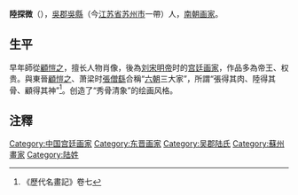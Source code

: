 '''陸探微'''（{{bd|？||约485年||catIdx=L陆}}），[[吳郡|吳郡]][[吳縣|吳縣]]（今[[江苏省|江苏省]][[苏州市|苏州市]]一帶）人，[[南朝|南朝]][[画家|画家]]。

==生平==
早年師從[[顧愷之|顧愷之]]，擅长人物肖像，後為[[宋明帝|刘宋明帝]]时的[[宫廷画家|宫廷画家]]，作品多為帝王、权贵。與東晉[[顧愷之|顧愷之]]、萧梁时[[張僧繇|張僧繇]]合稱“[[六朝|六朝]]三大家”，所謂“張得其肉、陸得其骨、顧得其神”<ref>《歷代名畫記》卷七</ref>。创造了“秀骨清象”的绘画风格。

==注釋==
{{reflist}}

{{China-painter-stub}}
{{南北朝人物小作品}}
{{DEFAULTSORT:L}}
[[Category:中国宫廷画家|Category:中国宫廷画家]]
[[Category:东晋画家|Category:东晋画家]]
[[Category:吴郡陆氏|Category:吴郡陆氏]]
[[Category:蘇州畫家|Category:蘇州畫家]]
[[Category:陆姓|Category:陆姓]]